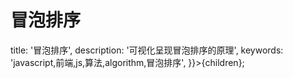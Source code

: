 
# 冒泡排序

<Sort />

  title: '冒泡排序',
  description: '可视化呈现冒泡排序的原理',
  keywords: 'javascript,前端,js,算法,algorithm,冒泡排序',
}}>{children}</AlgorithmArticleLayout>;
